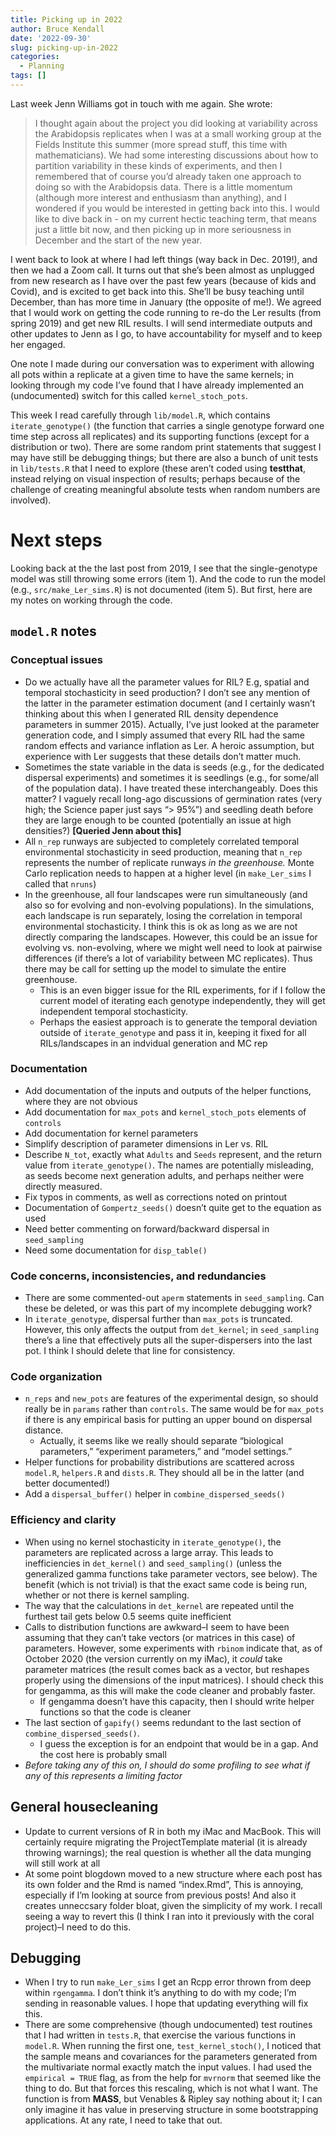 ```yaml
---
title: Picking up in 2022
author: Bruce Kendall
date: '2022-09-30'
slug: picking-up-in-2022
categories:
  - Planning
tags: []
---
```


Last week Jenn Williams got in touch with me again. She wrote:

> I thought again about the project you did looking at variability across the Arabidopsis replicates when I was at a small working group at the Fields Institute this summer (more spread stuff, this time with mathematicians). We had some interesting discussions about how to partition variability in these kinds of experiments, and then I remembered that of course you’d already taken one approach to doing so with the Arabidopsis data. There is a little momentum (although more interest and enthusiasm than anything), and I wondered if you would be interested in getting back into this. I would like to dive back in - on my current hectic teaching term, that means just a little bit now, and then picking up in more seriousness in December and the start of the new year.

I went back to look at where I had left things (way back in Dec. 2019!), and then we had a Zoom call. It turns out that she's been almost as unplugged from new research as I have over the past few years (because of kids and Covid), and is excited to get back into this. She'll be busy teaching until December, than has more time in January (the opposite of me!). We agreed that I would work on getting the code running to re-do the Ler results (from spring 2019) and get new RIL results. I will send intermediate outputs and other updates to Jenn as I go, to have accountability for myself and to keep her engaged.

One note I made during our conversation was to experiment with allowing all pots within a replicate at a given time to have the same kernels; in looking through my code I've found that I have already implemented an (undocumented) switch for this called `kernel_stoch_pots`.

This week I read carefully through `lib/model.R`, which contains `iterate_genotype()` (the function that carries a single genotype forward one time step across all replicates) and its supporting functions (except for a distribution or two). There are some random print statements that suggest I may have still be debugging things; but there are also a bunch of unit tests in `lib/tests.R` that I need to explore (these aren't coded using **testthat**, instead relying on visual inspection of results; perhaps because of the challenge of creating meaningful absolute tests when random numbers are involved).

# Next steps
Looking back at the the last post from 2019, I see that the single-genotype model was still throwing some errors (item 1). And the code to run the model (e.g., `src/make_Ler_sims.R`) is not documented (item 5). But first, here are my notes on working through the code.

## `model.R` notes
### Conceptual issues
* Do we actually have all the parameter values for RIL? E.g, spatial and temporal stochasticity in seed production? I don't see any mention of the latter in the parameter estimation document (and I certainly wasn't thinking about this when I generated RIL density dependence parameters in summer 2015). Actually, I've just looked at the parameter generation code, and I simply assumed that every RIL had the same random effects and variance inflation as Ler. A heroic assumption, but experience with Ler suggests that these details don't matter much.
* Sometimes the state variable in the data is seeds (e.g., for the dedicated dispersal experiments) and sometimes it is seedlings (e.g., for some/all of the population data). I have treated these interchangeably. Does this matter? I vaguely recall long-ago discussions of germination rates (very high; the Science paper just says "> 95%") and seedling death before they are large enough to be counted (potentially an issue at high densities?) **[Queried Jenn about this]**
* All `n_rep` runways are subjected to completely correlated temporal environmental stochasticity in seed production, meaning that `n_rep` represents the number of replicate runways *in the greenhouse.* Monte Carlo replication needs to happen at a higher level (in `make_Ler_sims` I called that `nruns`)
* In the greenhouse, all four landscapes were run simultaneously (and also so for evolving and non-evolving populations). In the simulations, each landscape is run separately, losing the correlation in temporal environmental stochasticity. I think this is ok as long as we are not directly comparing the landscapes. However, this could be an issue for evolving vs. non-evolving, where we might well need to look at pairwise differences (if there's a lot of variability between MC replicates). Thus there may be call for setting up the model to simulate the entire greenhouse. 
  * This is an even bigger issue for the RIL experiments, for if I follow the current model of iterating each genotype independently, they will get independent temporal stochasticity.
  * Perhaps the easiest approach is to generate the temporal deviation outside of `iterate_genotype` and pass it in, keeping it fixed for all RILs/landscapes in an indvidual generation and MC rep

### Documentation
* Add documentation of the inputs and outputs of the helper functions, where they are not obvious
* Add documentation for `max_pots` and `kernel_stoch_pots` elements of `controls`
* Add documentation for kernel parameters
* Simplify description of parameter dimensions in Ler vs. RIL
* Describe `N_tot`, exactly what `Adults` and `Seeds` represent, and the return value from `iterate_genotype()`. The names are potentially misleading, as seeds become next generation adults, and perhaps neither were directly measured.
* Fix typos in comments, as well as corrections noted on printout
* Documentation of `Gompertz_seeds()` doesn't quite get to the equation as used
* Need better commenting on forward/backward dispersal in `seed_sampling`
* Need some documentation for `disp_table()`

### Code concerns, inconsistencies, and redundancies
* There are some commented-out `aperm` statements in `seed_sampling`. Can these be deleted, or was this part of my incomplete debugging work?
* In `iterate_genotype`, dispersal further than `max_pots` is truncated. However, this only affects the output from `det_kernel`; in `seed_sampling` there's a line that effectively puts all the super-dispersers into the last pot. I think I should delete that line for consistency.

### Code organization
* `n_reps` and `new_pots` are features of the experimental design, so should really be in `params` rather than `controls`. The same would be for `max_pots` if there is any empirical basis for putting an upper bound on dispersal distance.
  * Actually, it seems like we really should separate "biological parameters," "experiment parameters," and "model settings." 
* Helper functions for probability distributions are scattered across `model.R`, `helpers.R` and `dists.R`. They should all be in the latter (and better documented!)
* Add a `dispersal_buffer()` helper in `combine_dispersed_seeds()`

### Efficiency and clarity
* When using no kernel stochasticity in `iterate_genotype()`, the parameters are replicated across a large array. This leads to inefficiencies in `det_kernel()` and `seed_sampling()` (unless the generalized gamma functions take parameter vectors, see below). The benefit (which is not trivial) is that the exact same code is being run, whether or not there is kernel sampling.
* The way that the calculations in `det_kernel` are repeated until the furthest tail gets below 0.5 seems quite inefficient
* Calls to distribution functions are awkward--I seem to have been assuming that they can't take vectors (or matrices in this case) of parameters. However, some experiments with `rbinom` indicate that, as of October 2020 (the version currently on my iMac), it *could* take parameter matrices (the result comes back as a vector, but reshapes properly using the dimensions of the input matrices). I should check this for gengamma, as this will make the code cleaner and probably faster.
  * If gengamma doesn't have this capacity, then I should write helper functions so that the code is cleaner
* The last section of `gapify()` seems redundant to the last section of `combine_dispersed_seeds()`. 
  * I guess the exception is for an endpoint that would be in a gap. And the cost here is probably small
* *Before taking any of this on, I should do some profiling to see what if any of this represents a limiting factor*

## General housecleaning
* Update to current versions of R in both my iMac and MacBook. This will certainly require migrating the ProjectTemplate material (it is already throwing warnings); the real question is whether all the data munging will still work at all
* At some point blogdown moved to a new structure where each post has its own folder and the Rmd is named "index.Rmd", This is annoying, especially if I'm looking at source from previous posts! And also it creates unneccsary folder bloat, given the simplicity of my work. I recall seeing a way to revert this (I think I ran into it previously with the coral project)--I need to do this.

## Debugging
* When I try to run `make_Ler_sims` I get an Rcpp error thrown from deep within `rgengamma`. I don't think it's anything to do with my code; I'm sending in reasonable values. I hope that updating everything will fix this.
* There are some comprehensive (though undocumented) test routines that I had written in `tests.R`, that exercise the various functions in `model.R`. When running the first one, `test_kernel_stoch()`, I noticed that the sample means and covariances for the parameters generated from the multivariate normal exactly match the input values. I had used the `empirical = TRUE` flag, as from the help for `mvrnorm` that seemed like the thing to do. But that forces this rescaling, which is not what I want. The function is from **MASS**, but Venables & Ripley say nothing about it; I can only imagine it has value in preserving structure in some bootstrapping applications. At any rate, I need to take that out.
